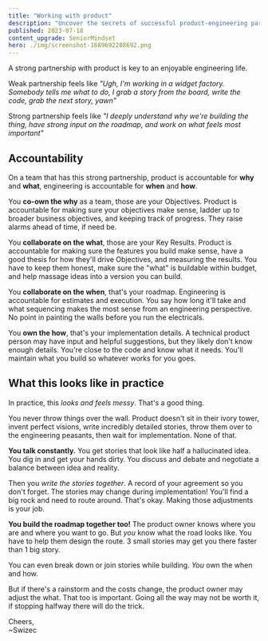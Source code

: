 ```yaml
---
title: "Working with product"
description: "Uncover the secrets of successful product-engineering partnerships in our new blog post. Boost your team's efficiency and job satisfaction by enhancing communication, collaboration, and accountability."
published: 2023-07-18
content_upgrade: SeniorMindset
hero: ./img/screenshot-1689692288692.png
---
```


A strong partnership with product is key to an enjoyable engineering life.

Weak partnership feels like _"Ugh, I'm working in a widget factory. Somebody tells me what to do, I grab a story from the board, write the code, grab the next story, yawn"_

Strong partnership feels like _"I deeply understand why we're building the thing, have strong input on the roadmap, and work on what feels most important"_

## Accountability

On a team that has this strong partnership, product is accountable for **why** and **what**, engineering is accountable for **when** and **how**.

You **co-own the why** as a team, those are your Objectives. Product is accountable for making sure your objectives make sense, ladder up to broader business objectives, and keeping track of progress. They raise alarms ahead of time, if need be.

You **collaborate on the what**, those are your Key Results. Product is accountable for making sure the features you build make sense, have a good thesis for how they'll drive Objectives, and measuring the results. You have to keep them honest, make sure the "what" is buildable within budget, and help massage ideas into a version you can build.

You **collaborate on the when**, that's your roadmap. Engineering is accountable for estimates and execution. You say how long it'll take and what sequencing makes the most sense from an engineering perspective. No point in painting the walls before you run the electricals.

You **own the how**, that's your implementation details. A technical product person may have input and helpful suggestions, but they likely don't know enough details. You're close to the code and know what it needs. You'll maintain what you build so whatever works for you goes.

## What this looks like in practice

In practice, this _looks and feels messy_. That's a good thing.

You never throw things over the wall. Product doesn't sit in their ivory tower, invent perfect visions, write incredibly detailed stories, throw them over to the engineering peasants, then wait for implementation. None of that.

**You talk constantly.** You get stories that look like half a hallucinated idea. You dig in and get your hands dirty. You discuss and debate and negotiate a balance between idea and reality.

Then you _write the stories together_. A record of your agreement so you don't forget. The stories may change during implementation! You'll find a big rock and need to route around. That's okay. Making those adjustments is your job.

**You build the roadmap together too!** The product owner knows where you are and where you want to go. But _you_ know what the road looks like. You have to help them design the route. 3 small stories may get you there faster than 1 big story.

You can even break down or join stories while building. _You_ own the when and how.

But if there's a rainstorm and the costs change, the product owner may adjust the what. That too is important. Going all the way may not be worth it, if stopping halfway there will do the trick.

Cheers,<br/>
~Swizec
